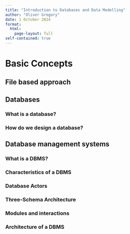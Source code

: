 ```yaml
---
title: "Introduction to Databases and Data Modelling"
author: "Oliver Gregory"
date: 1 October 2024
format: 
  html:
    page-layout: full
self-contained: true
---
```


# Basic Concepts

## File based approach

## Databases

### What is a database?

### How do we design a database?

## Database management systems

### What is a DBMS?

### Characteristics of a DBMS

### Database Actors

### Three-Schema Architecture

### Modules and interactions

### Architecture of a DBMS